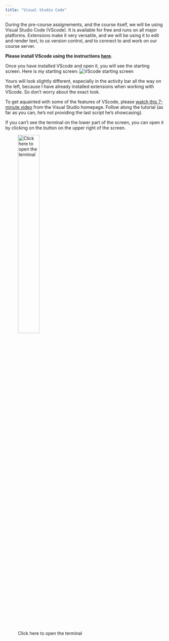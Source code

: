 ```yaml
---
title: "Visual Studio Code"
---
```


During the pre-course assignements, and the course itself, we will be using Visual Studio Code (VScode). It is available for free and runs on all major platforms. Extensions make it very versatile, and we will be using it to edit and render text, to us version control, and to connect to and work on our course server. 

**Please install VScode using the instructions [here](https://code.visualstudio.com/). **

Once you have installed VScode and open it, you will see the starting screen. Here is my starting screen: 
![VScode starting screen](figures/vscode/VScode_start.png)

Yours will look slightly different, especially in the activity bar all the way on the left, because I have already installed extensions when working with VScode. So don't worry about the exact look. 

To get aquainted with some of the features of VScode, please [watch this 7-minute video](https://code.visualstudio.com/docs/introvideos/basics) from the Visual Studio homepage. Follow along the tutorial (as far as you can, he's not providing the last script he's showcasing). 

::: {.callout-note}
If you can't see the terminal on the lower part of the screen, you can open it by clicking on the button on the upper right of the screen. 

![Click here to open the terminal](figures/vscode/VScode_open_terminal.png){.class width=40%}
:::


